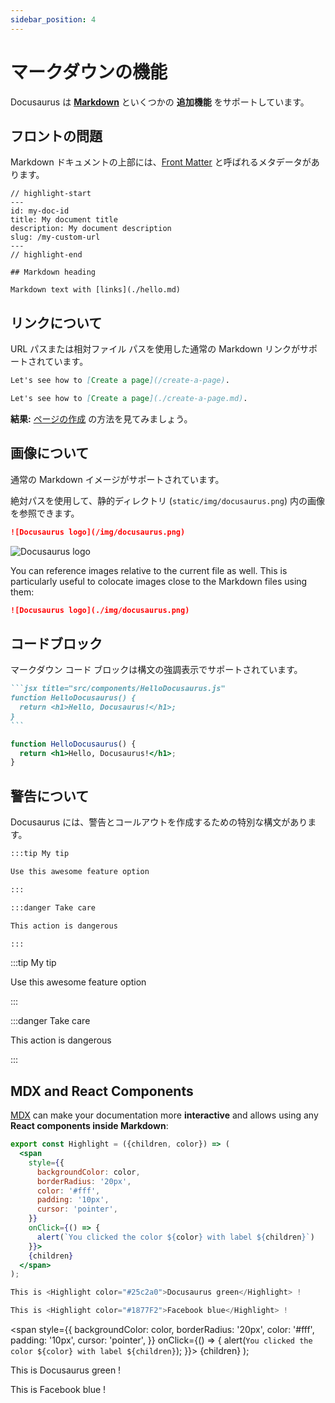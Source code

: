 ```yaml
---
sidebar_position: 4
---
```


# マークダウンの機能

Docusaurus は **[Markdown](https://daringfireball.net/projects/markdown/syntax)** といくつかの **追加機能** をサポートしています。

## フロントの問題

Markdown ドキュメントの上部には、[Front Matter](https://jekyllrb.com/docs/front-matter/) と呼ばれるメタデータがあります。

```text title="my-doc.md"
// highlight-start
---
id: my-doc-id
title: My document title
description: My document description
slug: /my-custom-url
---
// highlight-end

## Markdown heading

Markdown text with [links](./hello.md)
```

## リンクについて

URL パスまたは相対ファイル パスを使用した通常の Markdown リンクがサポートされています。

```md
Let's see how to [Create a page](/create-a-page).
```

```md
Let's see how to [Create a page](./create-a-page.md).
```

**結果:** [ページの作成](./create-a-page.md) の方法を見てみましょう。

## 画像について

通常の Markdown イメージがサポートされています。

絶対パスを使用して、静的ディレクトリ (`static/img/docusaurus.png`) 内の画像を参照できます。

```md
![Docusaurus logo](/img/docusaurus.png)
```

![Docusaurus logo](/img/docusaurus.png)

You can reference images relative to the current file as well. This is particularly useful to colocate images close to the Markdown files using them:

```md
![Docusaurus logo](./img/docusaurus.png)
```

## コードブロック

マークダウン コード ブロックは構文の強調表示でサポートされています。

````md
```jsx title="src/components/HelloDocusaurus.js"
function HelloDocusaurus() {
  return <h1>Hello, Docusaurus!</h1>;
}
```
````

```jsx title="src/components/HelloDocusaurus.js"
function HelloDocusaurus() {
  return <h1>Hello, Docusaurus!</h1>;
}
```

## 警告について

Docusaurus には、警告とコールアウトを作成するための特別な構文があります。

```md
:::tip My tip

Use this awesome feature option

:::

:::danger Take care

This action is dangerous

:::
```

:::tip My tip

Use this awesome feature option

:::

:::danger Take care

This action is dangerous

:::

## MDX and React Components

[MDX](https://mdxjs.com/) can make your documentation more **interactive** and allows using any **React components inside Markdown**:

```jsx
export const Highlight = ({children, color}) => (
  <span
    style={{
      backgroundColor: color,
      borderRadius: '20px',
      color: '#fff',
      padding: '10px',
      cursor: 'pointer',
    }}
    onClick={() => {
      alert(`You clicked the color ${color} with label ${children}`)
    }}>
    {children}
  </span>
);

This is <Highlight color="#25c2a0">Docusaurus green</Highlight> !

This is <Highlight color="#1877F2">Facebook blue</Highlight> !
```

  <span
    style={{
      backgroundColor: color,
      borderRadius: '20px',
      color: '#fff',
      padding: '10px',
      cursor: 'pointer',
    }}
    onClick={() => {
      alert(`You clicked the color ${color} with label ${children}`);
    }}>
    {children}
  </span>
);

This is <Highlight color="#25c2a0">Docusaurus green</Highlight> !

This is <Highlight color="#1877F2">Facebook blue</Highlight> !
